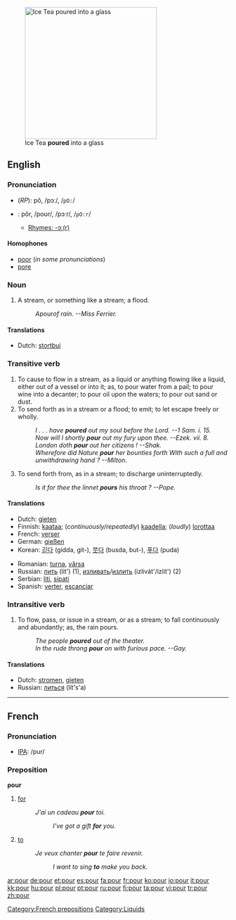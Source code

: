 [[Image:Ice Tea.jpg|thumb|300px|right|Ice Tea '''poured''' into a glass]]
==English==

===Pronunciation===
*(''RP''): pô, /pɔː/, /<tt>pO:</tt>/
*{{US}}: pôr, /poʊr/, /pɔːr/, /<tt>pO:r</tt>/
**[[rhymes:English:-ɔː(r)|Rhymes: -ɔː(r)]]

====Homophones====
*[[poor]] (''in some pronunciations'')
*[[pore]]

===Noun===
{{en-noun}}

# {{rivers}} {{colloquial}} A stream, or something like a stream; a flood.
#:''A ''pour'' of rain. --Miss Ferrier.''

====Translations====
*Dutch: [[stortbui]] {{f}}

===Transitive verb===
{{rfc-trverb|Transitive verb}}
{{en-verb}}

# To cause to flow in a stream, as a liquid or anything flowing like a liquid, either out of a vessel or into it; as, to pour water from a pail; to pour wine into a decanter; to pour oil upon the waters; to pour out sand or dust.
# To send forth as in a stream or a flood; to emit; to let escape freely or wholly.
#:''I . . . have '''poured''' out my soul before the Lord. --1     Sam. i. 15.''
#:''Now will I shortly '''pour''' out my fury upon thee. --Ezek. vii. 8.''
#:''London doth '''pour''' out her citizens !   --Shak.''
#:''Wherefore did Nature '''pour''' her bounties forth With such a full and unwithdrawing hand ?  --Milton.''
# To send forth from, as in a stream; to discharge uninterruptedly.
#:''Is it for thee the linnet '''pours''' his throat ? --Pope.''

====Translations====
{{top}}
*Dutch: [[gieten]]
*Finnish: [[kaataa]]; (''continuously/repeatedly'') [[kaadella]]; (''loudly'') [[lorottaa]]
*French: [[verser]]
*German: [[gießen]]
*Korean: [[긷다]] (gidda, git-), [[붓다]] (busda, but-), [[푸다]] (puda)
{{mid}}
*Romanian: [[turna]], [[vărsa]]
*Russian: [[лить]] (lit') (1), [[изливать]]/[[излить]] (izlivát'/izlít') (2)
*Serbian: [[liti]], [[sipati]]
*Spanish: [[verter]], [[escanciar]]
{{bottom}}

===Intransitive verb===
{{en-verb}}

# To flow, pass, or issue in a stream, or as a stream; to fall continuously and abundantly; as, the rain pours.
#:''The people '''poured''' out of the theater.''
#:''In the rude throng '''pour''' on with furious pace. --Gay.''

====Translations====
*Dutch: [[stromen]], [[gieten]]
*Russian: [[литься]] (lít's'a)

----

==French==

===Pronunciation===
*[[w:IPA|IPA]]: /pur/

===Preposition===
'''pour'''

# [[for]]
#: ''J'ai un cadeau '''pour''' toi.''
#:: ''I've got a gift '''for''' you.''
# [[to]]
#: ''Je veux chanter '''pour''' te faire revenir.''
#:: ''I want to sing '''to''' make you back.''

[[Category:French prepositions]]
[[Category:Liquids]]

[[ar:pour]]
[[de:pour]]
[[et:pour]]
[[es:pour]]
[[fa:pour]]
[[fr:pour]]
[[ko:pour]]
[[io:pour]]
[[it:pour]]
[[kk:pour]]
[[hu:pour]]
[[pl:pour]]
[[pt:pour]]
[[ru:pour]]
[[fi:pour]]
[[ta:pour]]
[[vi:pour]]
[[tr:pour]]
[[zh:pour]]